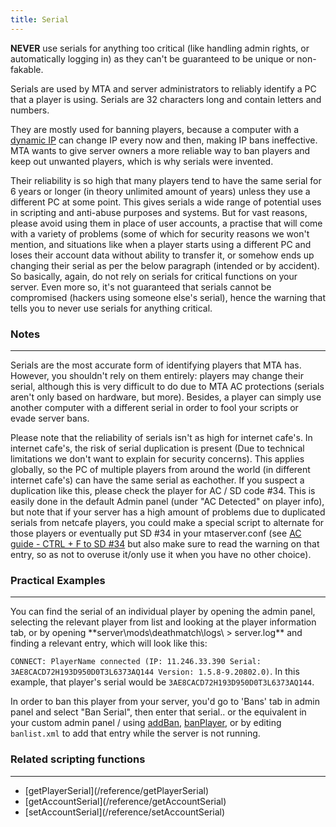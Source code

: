 ```yaml
---
title: Serial
---
```


<NoteBox type='important'>**NEVER** use serials for anything too critical (like handling admin rights, or automatically logging in) as they can't be guaranteed to be unique or non-fakable.</NoteBox>

Serials are used by MTA and server administrators to reliably identify a PC that a player is using. Serials are 32 characters long and contain letters and numbers.

They are mostly used for banning players, because a computer with a [dynamic IP](http://en.wikipedia.org/wiki/Dynamic_IP) can change IP every now and then, making IP bans ineffective. MTA wants to give server owners a more reliable way to ban players and keep out unwanted players, which is why serials were invented.

Their reliability is so high that many players tend to have the same serial for 6 years or longer (in theory unlimited amount of years) unless they use a different PC at some point. This gives serials a wide range of potential uses in scripting and anti-abuse purposes and systems. But for vast reasons, please avoid using them in place of user accounts, a practise that will come with a variety of problems (some of which for security reasons we won't mention, and situations like when a player starts using a different PC and loses their account data without ability to transfer it, or somehow ends up changing their serial as per the below paragraph (intended or by accident). So basically, again, do not rely on serials for critical functions on your server. Even more so, it's not guaranteed that serials cannot be compromised (hackers using someone else's serial), hence the warning that tells you to never use serials for anything critical.

### Notes
<hr/>
Serials are the most accurate form of identifying players that MTA has. However, you shouldn't rely on them entirely: players may change their serial, although this is very difficult to do due to MTA AC protections (serials aren't only based on hardware, but more). Besides, a player can simply use another computer with a different serial in order to fool your scripts or evade server bans.

Please note that the reliability of serials isn't as high for internet cafe's. In internet cafe's, the risk of serial duplication is present (Due to technical limitations we don't want to explain for security concerns).
This applies globally, so the PC of multiple players from around the world (in different internet cafe's) can have the same serial as eachother. If you suspect a duplication like this, please check the player for AC / SD code #34.
This is easily done in the default Admin panel (under "AC Detected" on player info), but note that if your server has a high amount of problems due to duplicated serials from netcafe players, you could make a special script to alternate for those players or eventually put SD #34 in your mtaserver.conf (see [AC guide - CTRL + F to SD #34](/reference/Anti_Cheat_Guide#enablesdenablesd) but also make sure to read the warning on that entry, so as not to overuse it/only use it when you have no other choice).

### Practical Examples
<hr/>
You can find the serial of an individual player by opening the admin panel, selecting the relevant player from list and looking at the player information tab, or by opening **server\mods\deathmatch\logs\ > server.log** and finding a relevant entry, which will look like this:

<code>CONNECT: PlayerName connected (IP: 11.246.33.390 Serial: 3AE8CACD72H193D950D0T3L6373AQ144 Version: 1.5.8-9.20802.0)</code>. In this example, that player's serial would be <code>3AE8CACD72H193D950D0T3L6373AQ144</code>.

In order to ban this player from your server, you'd go to 'Bans' tab in admin panel and select "Ban Serial", then enter that serial.. or the equivalent in your custom admin panel / using [addBan](/reference/addBan), [banPlayer](/reference/banPlayer), or by editing <code>banlist.xml</code> to add that entry while the server is not running.

### Related scripting functions
<hr/>
<ul>
    <li>[getPlayerSerial](/reference/getPlayerSerial)</li>
    <li>[getAccountSerial](/reference/getAccountSerial)</li>
    <li>[setAccountSerial](/reference/setAccountSerial)</li>
</ul>